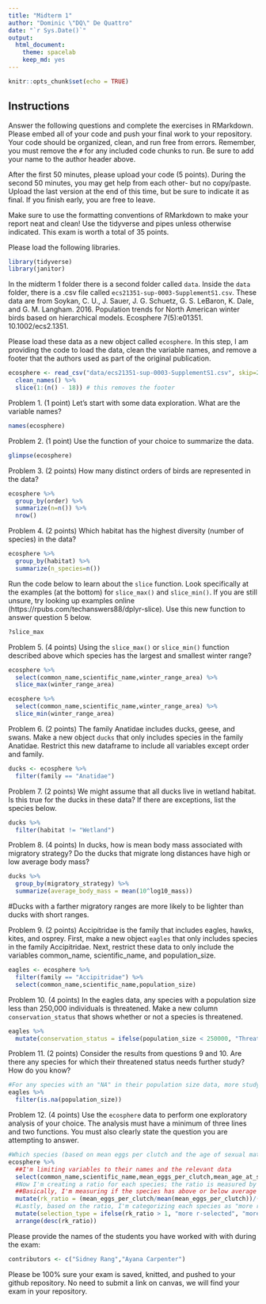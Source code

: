 ```yaml
---
title: "Midterm 1"
author: "Dominic \"DQ\" De Quattro"
date: "`r Sys.Date()`"
output:
  html_document: 
    theme: spacelab
    keep_md: yes
---
```


```r
knitr::opts_chunk$set(echo = TRUE)
```

## Instructions
Answer the following questions and complete the exercises in RMarkdown. Please embed all of your code and push your final work to your repository. Your code should be organized, clean, and run free from errors. Remember, you must remove the `#` for any included code chunks to run. Be sure to add your name to the author header above.  

After the first 50 minutes, please upload your code (5 points). During the second 50 minutes, you may get help from each other- but no copy/paste. Upload the last version at the end of this time, but be sure to indicate it as final. If you finish early, you are free to leave.

Make sure to use the formatting conventions of RMarkdown to make your report neat and clean! Use the tidyverse and pipes unless otherwise indicated. This exam is worth a total of 35 points. 

Please load the following libraries.
```r
library(tidyverse)
library(janitor)
```

In the midterm 1 folder there is a second folder called `data`. Inside the `data` folder, there is a .csv file called `ecs21351-sup-0003-SupplementS1.csv`. These data are from Soykan, C. U., J. Sauer, J. G. Schuetz, G. S. LeBaron, K. Dale, and G. M. Langham. 2016. Population trends for North American winter birds based on hierarchical models. Ecosphere 7(5):e01351. 10.1002/ecs2.1351.  

Please load these data as a new object called `ecosphere`. In this step, I am providing the code to load the data, clean the variable names, and remove a footer that the authors used as part of the original publication.
```r
ecosphere <- read_csv("data/ecs21351-sup-0003-SupplementS1.csv", skip=2) %>% 
  clean_names() %>%
  slice(1:(n() - 18)) # this removes the footer
```

Problem 1. (1 point) Let's start with some data exploration. What are the variable names?
```r
names(ecosphere)
```

Problem 2. (1 point) Use the function of your choice to summarize the data.
```r
glimpse(ecosphere)
```

Problem 3. (2 points) How many distinct orders of birds are represented in the data?
```r
ecosphere %>% 
  group_by(order) %>% 
  summarize(n=n()) %>% 
  nrow()
```

Problem 4. (2 points) Which habitat has the highest diversity (number of species) in the data?
```r
ecosphere %>% 
  group_by(habitat) %>% 
  summarize(n_species=n())
```

Run the code below to learn about the `slice` function. Look specifically at the examples (at the bottom) for `slice_max()` and `slice_min()`. If you are still unsure, try looking up examples online (https://rpubs.com/techanswers88/dplyr-slice). Use this new function to answer question 5 below.
```r
?slice_max
```

Problem 5. (4 points) Using the `slice_max()` or `slice_min()` function described above which species has the largest and smallest winter range?
```r
ecosphere %>% 
  select(common_name,scientific_name,winter_range_area) %>% 
  slice_max(winter_range_area)
```

```r
ecosphere %>% 
  select(common_name,scientific_name,winter_range_area) %>% 
  slice_min(winter_range_area)
```

Problem 6. (2 points) The family Anatidae includes ducks, geese, and swans. Make a new object `ducks` that only includes species in the family Anatidae. Restrict this new dataframe to include all variables except order and family.
```r
ducks <- ecosphere %>% 
  filter(family == "Anatidae")
```

Problem 7. (2 points) We might assume that all ducks live in wetland habitat. Is this true for the ducks in these data? If there are exceptions, list the species below.
```r
ducks %>% 
  filter(habitat != "Wetland")
```

Problem 8. (4 points) In ducks, how is mean body mass associated with migratory strategy? Do the ducks that migrate long distances have high or low average body mass?
```r
ducks %>% 
  group_by(migratory_strategy) %>% 
  summarize(average_body_mass = mean(10^log10_mass))
```
#Ducks with a farther migratory ranges are more likely to be lighter than ducks with short ranges. 

Problem 9. (2 points) Accipitridae is the family that includes eagles, hawks, kites, and osprey. First, make a new object `eagles` that only includes species in the family Accipitridae. Next, restrict these data to only include the variables common_name, scientific_name, and population_size.
```r
eagles <- ecosphere %>% 
  filter(family == "Accipitridae") %>% 
  select(common_name,scientific_name,population_size)
```

Problem 10. (4 points) In the eagles data, any species with a population size less than 250,000 individuals is threatened. Make a new column `conservation_status` that shows whether or not a species is threatened.
```r
eagles %>% 
  mutate(conservation_status = ifelse(population_size < 250000, "Threatened", "Not Threatened"))
```

Problem 11. (2 points) Consider the results from questions 9 and 10. Are there any species for which their threatened status needs further study? How do you know?
```r
#For any species with an "NA" in their population size data, more study is required; otherwise, it's impossible to know if they're endangered based on population size.
eagles %>% 
  filter(is.na(population_size))
```

Problem 12. (4 points) Use the `ecosphere` data to perform one exploratory analysis of your choice. The analysis must have a minimum of three lines and two functions. You must also clearly state the question you are attempting to answer.
```r
#Which species (based on mean eggs per clutch and the age of sexual maturity) are more r-selected than average? Which are more K-selected?
ecosphere %>% 
  ##I'm limiting variables to their names and the relevant data
  select(common_name,scientific_name,mean_eggs_per_clutch,mean_age_at_sexual_maturity) %>% 
  #Now I'm creating a ratio for each species; the ratio is measured by comparing the "mean eggs per clutch" and "mean age at sexual maturity" with their averages across every other species.
  ##Basically, I'm measuring if the species has above or below average eggs per clutch and age of sexual maturity, and then comparing them to see how they compare.
  mutate(rk_ratio = (mean_eggs_per_clutch/mean(mean_eggs_per_clutch))/(mean_age_at_sexual_maturity/mean(mean_age_at_sexual_maturity))) %>% 
  #Lastly, based on the ratio, I'm categorizing each species as "more r-selected" or "more K-selected"
  mutate(selection_type = ifelse(rk_ratio > 1, "more r-selected", "more K-selected")) %>% 
  arrange(desc(rk_ratio))
```

Please provide the names of the students you have worked with with during the exam:
```r
contributors <- c("Sidney Rang","Ayana Carpenter")
```

Please be 100% sure your exam is saved, knitted, and pushed to your github repository. No need to submit a link on canvas, we will find your exam in your repository.